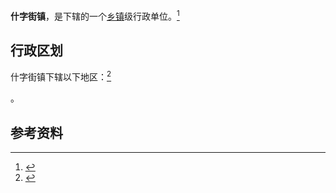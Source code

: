 {{中国乡级行政区|21/08/81/121/000}}

'''什字街镇'''，是{{PRC admin/fullname|21/08/81/121/000|3}}下辖的一个[[乡镇|乡镇]]级行政单位。<ref>{{PRC admin/ref sgc|{{PRC admin/parent|21/08/81/121/000}}}}</ref>

== 行政区划 ==

什字街镇下辖以下地区：<ref>{{PRC admin/ref sgc|21/08/81/121/000}}</ref>

{{PRC admin/children|21/08/81/121/000}}。

== 参考资料 ==

{{reflist}}

{{行政区划小作品}}
{{PRC admin/navcat|21/08/81/121/000}}